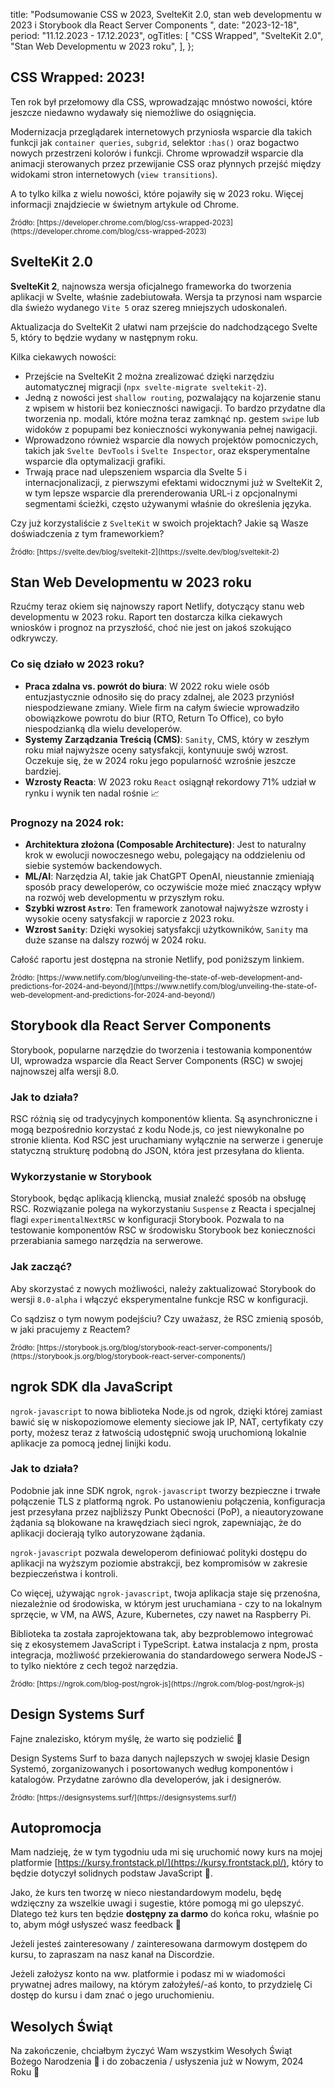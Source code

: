   title:
    "Podsumowanie CSS w 2023, SvelteKit 2.0, stan web developmentu w 2023 i Storybook dla React Server Components ",
  date: "2023-12-18",
  period: "11.12.2023 - 17.12.2023",
  ogTitles: [
    "CSS Wrapped",
    "SvelteKit 2.0",
    "Stan Web Developmentu w 2023 roku",
  ],
};

## CSS Wrapped: 2023!

Ten rok był przełomowy dla CSS, wprowadzając mnóstwo nowości, które jeszcze niedawno wydawały się niemożliwe do osiągnięcia.

Modernizacja przeglądarek internetowych przyniosła wsparcie dla takich funkcji jak `container queries`, `subgrid`, selektor `:has()` oraz bogactwo nowych przestrzeni kolorów i funkcji. Chrome wprowadził wsparcie dla animacji sterowanych przez przewijanie CSS oraz płynnych przejść między widokami stron internetowych (`view transitions`).

A to tylko kilka z wielu nowości, które pojawiły się w 2023 roku. Więcej informacji znajdziecie w świetnym artykule od Chrome.

<small>
  Źródło:
  [https://developer.chrome.com/blog/css-wrapped-2023](https://developer.chrome.com/blog/css-wrapped-2023)
</small>

## SvelteKit 2.0

**SvelteKit 2**, najnowsza wersja oficjalnego frameworka do tworzenia aplikacji w Svelte, właśnie zadebiutowała. Wersja ta przynosi nam wsparcie dla świeżo wydanego `Vite 5` oraz szereg mniejszych udoskonaleń.

Aktualizacja do SvelteKit 2 ułatwi nam przejście do nadchodzącego Svelte 5, który to będzie wydany w następnym roku.

Kilka ciekawych nowości:

- Przejście na SvelteKit 2 można zrealizować dzięki narzędziu automatycznej migracji (`npx svelte-migrate sveltekit-2`).
- Jedną z nowości jest `shallow routing`, pozwalający na kojarzenie stanu z wpisem w historii bez konieczności nawigacji. To bardzo przydatne dla tworzenia np. modali, które można teraz zamknąć np. gestem `swipe` lub widoków z popupami bez konieczności wykonywania pełnej nawigacji.
- Wprowadzono również wsparcie dla nowych projektów pomocniczych, takich jak `Svelte DevTools` i `Svelte Inspector`, oraz eksperymentalne wsparcie dla optymalizacji grafiki.
- Trwają prace nad ulepszeniem wsparcia dla Svelte 5 i internacjonalizacji, z pierwszymi efektami widocznymi już w SvelteKit 2, w tym lepsze wsparcie dla prerenderowania URL-i z opcjonalnymi segmentami ścieżki, często używanymi właśnie do określenia języka.

Czy już korzystaliście z `SvelteKit` w swoich projektach? Jakie są Wasze doświadczenia z tym frameworkiem?

<small>
  Źródło:
  [https://svelte.dev/blog/sveltekit-2](https://svelte.dev/blog/sveltekit-2)
</small>

## Stan Web Developmentu w 2023 roku

Rzućmy teraz okiem się najnowszy raport Netlify, dotyczący stanu web developmentu w 2023 roku. Raport ten dostarcza kilka ciekawych wniosków i prognoz na przyszłość, choć nie jest on jakoś szokująco odkrywczy.

### Co się działo w 2023 roku?

- **Praca zdalna vs. powrót do biura**: W 2022 roku wiele osób entuzjastycznie odnosiło się do pracy zdalnej, ale 2023 przyniósł niespodziewane zmiany. Wiele firm na całym świecie wprowadziło obowiązkowe powrotu do biur (RTO, Return To Office), co było niespodzianką dla wielu developerów.
- **Systemy Zarządzania Treścią (CMS)**: `Sanity`, CMS, który w zeszłym roku miał najwyższe oceny satysfakcji, kontynuuje swój wzrost. Oczekuje się, że w 2024 roku jego popularność wzrośnie jeszcze bardziej.
- **Wzrosty Reacta**: W 2023 roku `React` osiągnął rekordowy 71% udział w rynku i wynik ten nadal rośnie 📈

### Prognozy na 2024 rok:

- **Architektura złożona (Composable Architecture)**: Jest to naturalny krok w ewolucji nowoczesnego webu, polegający na oddzieleniu od siebie systemów backendowych.
- **ML/AI**: Narzędzia AI, takie jak ChatGPT OpenAI, nieustannie zmieniają sposób pracy deweloperów, co oczywiście może mieć znaczący wpływ na rozwój web developmentu w przyszłym roku.
- **Szybki wzrost `Astro`**: Ten framework zanotował najwyższe wzrosty i wysokie oceny satysfakcji w raporcie z 2023 roku.
- **Wzrost `Sanity`**: Dzięki wysokiej satysfakcji użytkowników, `Sanity` ma duże szanse na dalszy rozwój w 2024 roku.

Całość raportu jest dostępna na stronie Netlify, pod poniższym linkiem.

<small>
  Źródło:
  [https://www.netlify.com/blog/unveiling-the-state-of-web-development-and-predictions-for-2024-and-beyond/](https://www.netlify.com/blog/unveiling-the-state-of-web-development-and-predictions-for-2024-and-beyond/)
</small>

## Storybook dla React Server Components

Storybook, popularne narzędzie do tworzenia i testowania komponentów UI, wprowadza wsparcie dla React Server Components (RSC) w swojej najnowszej alfa wersji 8.0.

### Jak to działa?

RSC różnią się od tradycyjnych komponentów klienta. Są asynchroniczne i mogą bezpośrednio korzystać z kodu Node.js, co jest niewykonalne po stronie klienta. Kod RSC jest uruchamiany wyłącznie na serwerze i generuje statyczną strukturę podobną do JSON, która jest przesyłana do klienta.

### Wykorzystanie w Storybook

Storybook, będąc aplikacją kliencką, musiał znaleźć sposób na obsługę RSC. Rozwiązanie polega na wykorzystaniu `Suspense` z Reacta i specjalnej flagi `experimentalNextRSC` w konfiguracji Storybook. Pozwala to na testowanie komponentów RSC w środowisku Storybook bez konieczności przerabiania samego narzędzia na serwerowe.

### Jak zacząć?

Aby skorzystać z nowych możliwości, należy zaktualizować Storybook do wersji `8.0-alpha` i włączyć eksperymentalne funkcje RSC w konfiguracji.

Co sądzisz o tym nowym podejściu? Czy uważasz, że RSC zmienią sposób, w jaki pracujemy z Reactem?

<small>
  Źródło:
  [https://storybook.js.org/blog/storybook-react-server-components/](https://storybook.js.org/blog/storybook-react-server-components/)
</small>

## ngrok SDK dla JavaScript

`ngrok-javascript` to nowa biblioteka Node.js od ngrok, dzięki której zamiast bawić się w niskopoziomowe elementy sieciowe jak IP, NAT, certyfikaty czy porty, możesz teraz z łatwością udostępnić swoją uruchomioną lokalnie aplikacje za pomocą jednej linijki kodu.

### Jak to działa?

Podobnie jak inne SDK ngrok, `ngrok-javascript` tworzy bezpieczne i trwałe połączenie TLS z platformą ngrok. Po ustanowieniu połączenia, konfiguracja jest przesyłana przez najbliższy Punkt Obecności (PoP), a nieautoryzowane żądania są blokowane na krawędziach sieci ngrok, zapewniając, że do aplikacji docierają tylko autoryzowane żądania.

`ngrok-javascript` pozwala deweloperom definiować polityki dostępu do aplikacji na wyższym poziomie abstrakcji, bez kompromisów w zakresie bezpieczeństwa i kontroli.

Co więcej, używając `ngrok-javascript`, twoja aplikacja staje się przenośna, niezależnie od środowiska, w którym jest uruchamiana - czy to na lokalnym sprzęcie, w VM, na AWS, Azure, Kubernetes, czy nawet na Raspberry Pi.

Biblioteka ta została zaprojektowana tak, aby bezproblemowo integrować się z ekosystemem JavaScript i TypeScript. Łatwa instalacja z npm, prosta integracja, możliwość przekierowania do standardowego serwera NodeJS - to tylko niektóre z cech tegoż narzędzia.

<small>
  Źródło:
  [https://ngrok.com/blog-post/ngrok-js](https://ngrok.com/blog-post/ngrok-js)
</small>

## Design Systems Surf

Fajne znalezisko, którym myślę, że warto się podzielić 🙂

Design Systems Surf to baza danych najlepszych w swojej klasie Design Systemó, zorganizowanych i posortowanych według komponentów i katalogów. Przydatne zarówno dla developerów, jak i designerów.

<small>
  Źródło: [https://designsystems.surf/](https://designsystems.surf/)
</small>

## Autopromocja

Mam nadzieję, że w tym tygodniu uda mi się uruchomić nowy kurs na mojej platformie [https://kursy.frontstack.pl/](https://kursy.frontstack.pl/), który to będzie dotyczył solidnych podstaw JavaScript 💪.

Jako, że kurs ten tworzę w nieco niestandardowym modelu, będę wdzięczny za wszelkie uwagi i sugestie, które pomogą mi go ulepszyć. Dlatego też kurs ten będzie **dostępny za darmo** do końca roku, właśnie po to, abym mógł usłyszeć wasz feedback 🙂

Jeżeli jesteś zainteresowany / zainteresowana darmowym dostępem do kursu, to zapraszam na nasz kanał na Discordzie.

Jeżeli założysz konto na ww. platformie i podasz mi w wiadomości prywatnej adres mailowy, na którym założyłeś/-aś konto, to przydzielę Ci dostęp do kursu i dam znać o jego uruchomieniu.

## Wesolych Świąt

Na zakończenie, chciałbym życzyć Wam wszystkim Wesołych Świąt Bożego Narodzenia 🎄 i do zobaczenia / usłyszenia już w Nowym, 2024 Roku 🎉
